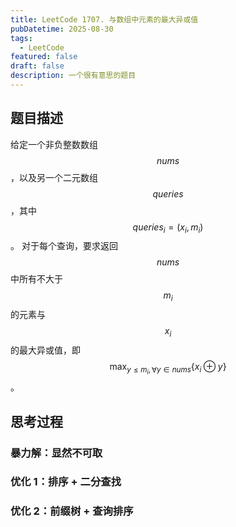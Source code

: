 ```yaml
---
title: LeetCode 1707. 与数组中元素的最大异或值
pubDatetime: 2025-08-30
tags:
  - LeetCode
featured: false
draft: false
description: 一个很有意思的题目
---
```



## 题目描述

给定一个非负整数数组 $$nums$$，以及另一个二元数组 $$queries$$，其中 $$queries_i = (x_i, m_i)$$。
对于每个查询，要求返回 $$nums$$ 中所有不大于 $$m_i$$ 的元素与 $$x_i$$ 的最大异或值，即 $$\max_{y \le m_i, \forall y \in nums} \{x_i \oplus y\}$$。

## 思考过程

### 暴力解：显然不可取

### 优化 1：排序 + 二分查找

### 优化 2：前缀树 + 查询排序
